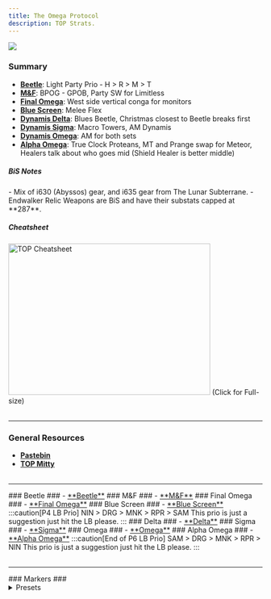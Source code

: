 ```yaml
---
title: The Omega Protocol
description: TOP Strats.
---
```



<img class="ulti-tooltip" src="/top.webp"/>

### Summary ###
- [**Beetle**](#beetle): Light Party Prio - H > R > M > T
- [**M&F**](#mf): BPOG - GPOB, Party SW for Limitless
- [**Final Omega**](#final-omega): West side vertical conga for monitors
- [**Blue Screen**](#blue-screen): Melee Flex
- [**Dynamis Delta**](#delta): Blues Beetle, Christmas closest to Beetle breaks first
- [**Dynamis Sigma**](#sigma): Macro Towers, AM Dynamis
- [**Dynamis Omega**](#omega): AM for both sets
- [**Alpha Omega**](#alpha-omega): True Clock Proteans, MT and Prange swap for Meteor, Healers talk about who goes mid (Shield Healer is better middle)

<h5>BiS Notes</h5>
- Mix of i630 (Abyssos) gear, and i635 gear from The Lunar Subterrane.
- Endwalker Relic Weapons are BiS and have their substats capped at **287**.

<h5>Cheatsheet</h5>
<img
    src="/TOP_cheat_sheet.png"
    width="400"
    height="300"
    decoding="async"
    loading="lazy"
    alt="TOP Cheatsheet"
    onclick="location.href='/TOP_cheat_sheet.png"
    style="cursor:pointer;"
/>
(Click for Full-size)
<br></br>
<hr></hr>

### General Resources ###
- <a href="https://pastebin.com/PyBmi5N4" target="_blank">**Pastebin**</a>
- <a href="http://tinyurl.com/topmitty" target="_blank">**TOP Mitty**</a>
<br></br>
<hr></hr>
### Beetle ###
- <a href="https://ff14.toolboxgaming.space/?id=758088204654761&preview=1" target="_blank">**Beetle**</a>
### M&F ###
- <a href="https://ff14.toolboxgaming.space/?id=324285310725761&preview=1" target="_blank">**M&F**</a>
### Final Omega ###
- <a href="https://ff14.toolboxgaming.space/?id=243183080764761&preview=1" target="_blank">**Final Omega**</a>
### Blue Screen ###
- <a href="https://ff14.toolboxgaming.space/?id=595188367474761&preview=1" target="_blank">**Blue Screen**</a>
:::caution[P4 LB Prio]
NIN > DRG > MNK > RPR > SAM
This prio is just a suggestion just hit the LB please.
:::
### Delta ###
    - <a href="https://ff14.toolboxgaming.space/?id=732288275415761&preview=1" target="_blank">**Delta**</a>
### Sigma ###
    - <a href="https://ff14.toolboxgaming.space/?id=107380954136761&preview=1" target="_blank">**Sigma**</a>
### Omega ###
    - <a href="https://ff14.toolboxgaming.space/?id=078384491946761&preview=1" target="_blank">**Omega**</a>
### Alpha Omega ###
- <a href="https://ff14.toolboxgaming.space/?id=829484027197761&preview=1" target="_blank">**Alpha Omega**</a>
:::caution[End of P6 LB Prio]
SAM > DRG > MNK > RPR > NIN
This prio is just a suggestion just hit the LB please.
:::
<br></br>
<hr></hr>
### Markers ###
<details>
<summary>Presets</summary>
- Standard

```
{"Name":"Omega","MapID":908,
"A":{"X":100.0,"Y":0.0,"Z":86.0,"ID":0,"Active":true},
"B":{"X":114.0,"Y":0.0,"Z":100.0,"ID":1,"Active":true},
"C":{"X":100.0,"Y":0.0,"Z":114.0,"ID":2,"Active":true},
"D":{"X":86.0,"Y":0.0,"Z":100.0,"ID":3,"Active":true},
"One":{"X":110.0,"Y":0.0,"Z":90.0,"ID":4,"Active":true},
"Two":{"X":110.0,"Y":0.0,"Z":110.0,"ID":5,"Active":true},
"Three":{"X":90.0,"Y":0.0,"Z":110.0,"ID":6,"Active":true},
"Four":{"X":90.0,"Y":0.0,"Z":90.0,"ID":7,"Active":true}}
```
</details>
